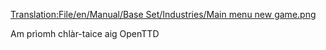 [[Translation:File/en/Manual/Base Set/Industries/Main menu new game.png]]



Am prìomh chlàr-taice aig OpenTTD